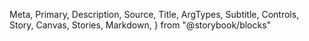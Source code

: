   Meta,
  Primary,
  Description,
  Source,
  Title,
  ArgTypes,
  Subtitle,
  Controls,
  Story,
  Canvas,
  Stories,
  Markdown,
} from "@storybook/blocks"

<Meta of={Weight} />

<Title />

<Description of={Weight} />

```tsx
import { Weight } from "@einride/ui"
```

## Metric

<Description of={Weight.Metric} />

<Canvas of={Weight.Metric} />

<Controls of={Weight.Metric} />

## Imperial

<Description of={Weight.Imperial} />

<Canvas of={Weight.Imperial} />

<Controls of={Weight.Imperial} include="unit" />

## Locale

<Description of={Weight.ImperialInSwedish} />

<Canvas of={Weight.ImperialInSwedish} />

<Controls of={Weight.ImperialInSwedish} include="locales" />

## Format options

<Description of={Weight.MaximumSignificantDigits} />

<Canvas of={Weight.MaximumSignificantDigits} />

<Controls of={Weight.MaximumSignificantDigits} include="numberFormatOptions" />
